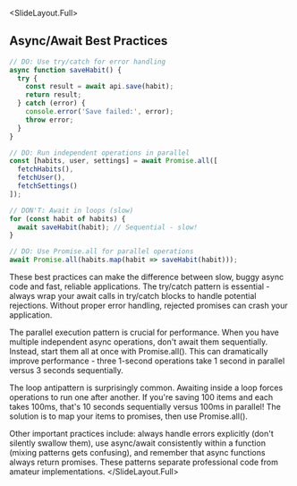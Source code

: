 
<SlideLayout.Full>
## Async/Await Best Practices
<CodeDisplay >
  <File name="example.js">
    
```javascript
// DO: Use try/catch for error handling
async function saveHabit() {
  try {
    const result = await api.save(habit);
    return result;
  } catch (error) {
    console.error('Save failed:', error);
    throw error;
  }
}

// DO: Run independent operations in parallel
const [habits, user, settings] = await Promise.all([
  fetchHabits(),
  fetchUser(),
  fetchSettings()
]);

// DON'T: Await in loops (slow)
for (const habit of habits) {
  await saveHabit(habit); // Sequential - slow!
}

// DO: Use Promise.all for parallel operations
await Promise.all(habits.map(habit => saveHabit(habit)));
```
    
  </File>
</CodeDisplay>
<Notes>
These best practices can make the difference between slow, buggy async code and fast, reliable applications. The try/catch pattern is essential - always wrap your await calls in try/catch blocks to handle potential rejections. Without proper error handling, rejected promises can crash your application.

The parallel execution pattern is crucial for performance. When you have multiple independent async operations, don't await them sequentially. Instead, start them all at once with Promise.all(). This can dramatically improve performance - three 1-second operations take 1 second in parallel versus 3 seconds sequentially.

The loop antipattern is surprisingly common. Awaiting inside a loop forces operations to run one after another. If you're saving 100 items and each takes 100ms, that's 10 seconds sequentially versus 100ms in parallel! The solution is to map your items to promises, then use Promise.all().

Other important practices include: always handle errors explicitly (don't silently swallow them), use async/await consistently within a function (mixing patterns gets confusing), and remember that async functions always return promises. These patterns separate professional code from amateur implementations.
</Notes>
</SlideLayout.Full>